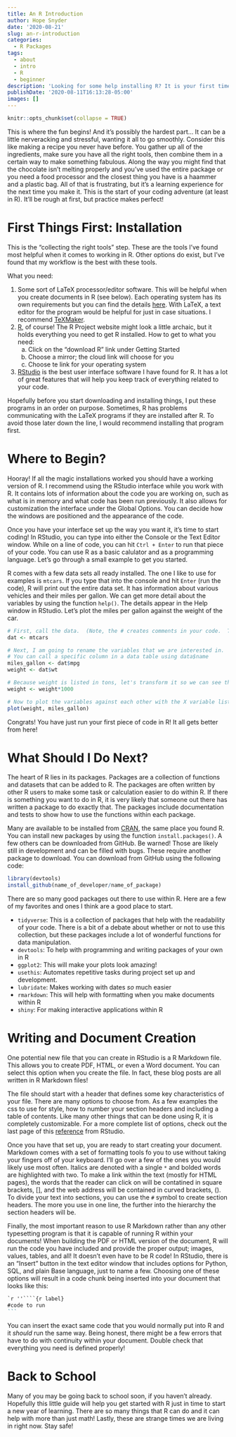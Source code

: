 ```yaml
---
title: An R Introduction
author: Hope Snyder
date: '2020-08-21'
slug: an-r-introduction
categories:
  - R Packages
tags:
  - about
  - intro
  - R
  - beginner
description: 'Looking for some help installing R? It is your first time opening R or RStudio? Here are some helpful tips for typing out your first code!'
publishDate: '2020-08-11T16:13:28-05:00'
images: []
---
```


```r
knitr::opts_chunk$set(collapse = TRUE)
```

This is where the fun begins!  And it's possibly the hardest part... It can be a little nerveracking and stressful, wanting it all to go smoothly. Consider this like making a recipe you never have before.  You gather up all of the ingredients, make sure you have all the right tools, then combine them in a certain way to make something fabulous.  Along the way you might find that the chocolate isn't melting properly and you've used the entire package or you need a food processor and the closest thing you have is a haammer and a plastic bag.  All of that is frustrating, but it's a learning experience for the next time you make it.  This is the start of your coding adventure (at least in R).  It'll be rough at first, but practice makes perfect!

# First Things First: Installation

This is the "collecting the right tools" step.  These are the tools I've found most helpful when it comes to working in R.  Other options do exist, but I've found that my workflow is the best with these tools.

What you need:

1. Some sort of LaTeX processor/editor software.  This will be helpful when you create documents in R (see below).  Each operating system has its own requirements but you can find the details [here](https://www.latex-tutorial.com/installation/). With LaTeX, a text editor for the program would be helpful for just in case situations.  I recommend [TeXMaker](https://www.xm1math.net/texmaker/).
2. [R](https://www.r-project.org/), of course!  The R Project website might look a little archaic, but it holds everything you need to get R installed. How to get to what you need:
    a. Click on the “download R” link under Getting Started
    b. Choose a mirror; the cloud link will choose for you
    c. Choose te link for your operating system
3. [RStudio](https://rstudio.com/products/rstudio/download/) is the best user interface software I have found for R.  It has a lot of great features that will help you keep track of everything related to your code.

Hopefully before you start downloading and installing things, I put these programs in an order on purpose.  Sometimes, R has problems communicating with the LaTeX programs if they are installed after R.  To avoid those later down the line, I would recommend installing that program first.

# Where to Begin?

Hooray!  If all the magic installations worked you should have a working version of R.  I recommend using the RStudio interface while you work with R.  It contains lots of information about the code you are working on, such as what is in memory and what code has been run previously.  It also allows for customization the interface under the Global Options.  You can decide how the windows are positioned and the appearance of the code.

Once you have your interface set up the way you want it, it's time to start coding!  In RStudio, you can type into either the Console or the Text Editor window.  While on a line of code, you can hit `Ctrl + Enter` to run that piece of your code.  You can use R as a basic calulator and as a programming language.  Let's go through a small example to get you started.

R comes with a few data sets all ready installed.  The one I like to use for examples is `mtcars`.  If you type that into the console and hit `Enter` (run the code), R will print out the entire data set. It has information about various vehicles and their miles per gallon. We can get more detail about the variables by using the function `help()`.  The details appear in the Help window in RStudio.  Let's plot the miles per gallon against the weight of the car.

```r
# First, call the data.  (Note, the # creates comments in your code.  These lines will not be run.)
dat <- mtcars

# Next, I am going to rename the variables that we are interested in.
# You can call a specific column in a data table using data$name
miles_gallon <- dat$mpg
weight <- dat$wt

# Because weight is listed in tons, let's transform it so we can see the weight in pounds
weight <- weight*1000

# Now to plot the variables against each other with the X variable listed first.
plot(weight, miles_gallon)
```

Congrats!  You have just run your first piece of code in R!  It all gets better from here!

# What Should I Do Next?

The heart of R lies in its packages.  Packages are a collection of functions and datasets that can be added to R.  The packages are often written by other R users to make some task or calculation easier to do within R.  If there is something you want to do in R, it is very likely that someone out there has written a package to do exactly that.  The packages include documentation and tests to show how to use the functions within each package.

Many are available to be installed from [CRAN](https://cran.r-project.org/), the same place you found R.  You can install new packages by using the function `install.packages()`.  A few others can be downloaded from GitHub.  Be warned!  Those are likely still in development and can be filled with bugs.  These require another package to download.  You can download from GitHub using the following code:

```r
library(devtools)
install_github(name_of_developer/name_of_package)
```

There are so many good packages out there to use within R.  Here are a few of my favorites and ones I think are a good place to start.

- `tidyverse`: This is a collection of packages that help with the readability of your code.  There is a bit of a debate about whether or not to use this collection, but these packages include a lot of wonderful functions for data manipulation.
- `devtools`: To help with programming and writing packages of your own in R
- `ggplot2`: This will make your plots look amazing!
- `usethis`: Automates repetitive tasks during project set up and development.
- `lubridate`: Makes working with dates *so* much easier
- `rmarkdown`: This will help with formatting when you make documents within R
- `shiny`: For making interactive applications within R


# Writing and Document Creation

One potential new file that you can create in RStudio is a R Markdown file.  This allows you to create PDF, HTML, or even a Word document.  You can select this option when you create the file.  In fact, these blog posts are all written in R Markdown files!

The file should start with a header that defines some key characteristics of your file.  There are many options to choose from. As a few examples the css to use for style, how to number your section headers and including a table of contents.  Like many other things that can be done using R, it is completely customizable.  For a more complete list of options, check out the last page of this [reference](https://rstudio.com/wp-content/uploads/2015/03/rmarkdown-reference.pdf) from RStudio.

Once you have that set up, you are ready to start creating your document. Markdown comes with a set of formatting tools fo you to use without taking your fingers off of your keyboard.  I'll go over a few of the ones you would likely use most often.  Italics are denoted with a single `*` and bolded words are highlighted with two.  To make a link within the text (mostly for HTML pages), the words that the reader can click on will be contatined in square brackets, [], and the web address will be contained in curved brackets, ().  To divide your text into sections, you can use the `#` symbol to create section headers.  The more you use in one line, the further into the hierarchy the section headers will be.

Finally, the most important reason to use R Markdown rather than any other typesetting program is that it is capable of running R within your documents! When building the PDF or HTML version of the document, R will run the code you have included and provide the proper output; images, values, tables, and all!  It doesn't even have to be R code!  In RStudio, there is an "Insert" button in the text editor window that includes options for Python, SQL, and plain Base language, just to name a few.  Choosing one of these options will result in a code chunk being inserted into your document that looks like this:

````markdown
`r ''````{r label}
#code to run
```
````

You can insert the exact same code that you would normally put into R and it *should* run the same way.  Being honest, there might be a few errors that have to do with continuity within your document. Double check that everything you need is defined properly! 

# Back to School

Many of you may be going back to school soon, if you haven't already. Hopefully this little guide will help you get started with R just in time to start a new year of learning.  There are so many things that R can do and it can help with more than just math!  Lastly, these are strange times we are living in right now.  Stay safe! 